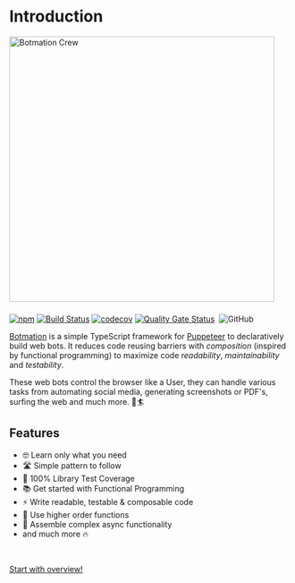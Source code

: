 # Introduction

<img src="banner/1556x379v2.png" alt="Botmation Crew" width="474" style="margin-bottom: .5rem" />

[![npm](https://img.shields.io/npm/v/botmation)](https://www.npmjs.com/package/botmation)
[![Build Status](https://travis-ci.com/mrWh1te/Botmation.svg?branch=master)](https://travis-ci.com/mrWh1te/Botmation)
[![codecov](https://img.shields.io/codecov/c/github/mrWh1te/Botmation/master?label=codecov)](https://codecov.io/gh/mrWh1te/Botmation)
[![Quality Gate Status](https://sonarcloud.io/api/project_badges/measure?project=mrWh1te_Botmation&metric=alert_status)](https://sonarcloud.io/dashboard?id=mrWh1te_Botmation)
[<img src="https://david-dm.org/mrWh1te/Botmation/status.svg" alt="" />](https://david-dm.org/mrWh1te/Botmation)
![GitHub](https://img.shields.io/github/license/mrWh1te/Botmation)

[Botmation](https://github.com/mrWh1te/Botmation) is a simple TypeScript framework for [Puppeteer](https://github.com/puppeteer/puppeteer) to declaratively build web bots. It reduces code reusing barriers with *composition* (inspired by functional programming) to maximize code *readability*, *maintainability* and *testability*.

These web bots control the browser like a User, they can handle various tasks from automating social media, generating screenshots or PDF's, surfing the web and much more. 🌊🏄

## Features

- 🤓 Learn only what you need
- 🛣️ Simple pattern to follow
- 🥇 100% Library Test Coverage
- 📚 Get started with Functional Programming
- ⚡️ Write readable, testable & composable code
- 🏢 Use higher order functions
- 🧱 Assemble complex async functionality
- and much more 🔥

<br />

[Start with overview!](/overview)
